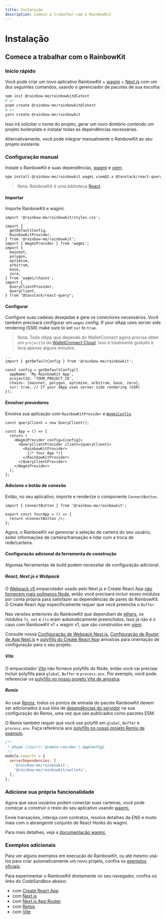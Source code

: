 ```yaml
---
title: Instalação
description: Comece a trabalhar com o RainbowKit
---
```


# Instalação

## Comece a trabalhar com o RainbowKit

### Início rápido

Você pode criar um novo aplicativo RainbowKit + [wagmi](https://wagmi.sh) + [Next.js](https://nextjs.org) com um dos seguintes comandos, usando o gerenciador de pacotes de sua escolha:

```bash
npm init @rainbow-me/rainbowkit@latest
# or
pnpm create @rainbow-me/rainbowkit@latest
# or
yarn create @rainbow-me/rainbowkit
```

Isso irá solicitar o nome do projeto, gerar um novo diretório contendo um projeto boilerplate e instalar todas as dependências necessárias.

Alternativamente, você pode integrar manualmente o RainbowKit ao seu projeto existente.

### Configuração manual

Instale o RainbowKit e suas dependências, [wagmi](https://wagmi.sh/) e [viem](https://viem.sh).

```bash
npm install @rainbow-me/rainbowkit wagmi viem@2.x @tanstack/react-query
```

> Nota: RainbowKit é uma biblioteca [React](https://reactjs.org/).

#### Importar

Importe RainbowKit e wagmi.

```tsx
import '@rainbow-me/rainbowkit/styles.css';

import {
  getDefaultConfig,
  RainbowKitProvider,
} from '@rainbow-me/rainbowkit';
import { WagmiProvider } from 'wagmi';
import {
  mainnet,
  polygon,
  optimism,
  arbitrum,
  base,
  zora,
} from 'wagmi/chains';
import {
  QueryClientProvider,
  QueryClient,
} from "@tanstack/react-query";
```

#### Configurar

Configure suas cadeias desejadas e gere os conectores necessários. Você também precisará configurar um `wagmi` config. If your dApp uses server side rendering (SSR) make sure to set `ssr` to `true`.

> Nota: Todo dApp que depende do WalletConnect agora precisa obter um `projectId` do [WalletConnect Cloud](https://cloud.walletconnect.com/). Isso é totalmente gratuito e leva apenas alguns minutos.

```tsx line=4-99
...
import { getDefaultConfig } from '@rainbow-me/rainbowkit';

const config = getDefaultConfig({
  appName: 'My RainbowKit App',
  projectId: 'YOUR_PROJECT_ID',
  chains: [mainnet, polygon, optimism, arbitrum, base, zora],
  ssr: true, // If your dApp uses server side rendering (SSR)
});
```

#### Envolver provedores

Envolva sua aplicação com `RainbowKitProvider` e [`WagmiConfig`](https://wagmi.sh/docs/provider).

```tsx
const queryClient = new QueryClient();

const App = () => {
  return (
    <WagmiProvider config={config}>
      <QueryClientProvider client={queryClient}>
        <RainbowKitProvider>
          {/* Your App */}
        </RainbowKitProvider>
      </QueryClientProvider>
    </WagmiProvider>
  );
};
```

#### Adicione o botão de conexão

Então, no seu aplicativo, importe e renderize o componente `ConnectButton`.

```tsx
import { ConnectButton } from '@rainbow-me/rainbowkit';

export const YourApp = () => {
  return <ConnectButton />;
};
```

Agora, o RainbowKit vai gerenciar a seleção de carteira do seu usuário, exibir informações de carteira/transação e lidar com a troca de rede/carteira.

#### Configuração adicional da ferramenta de construção

Algumas ferramentas de build podem necessitar de configuração adicional.

##### React, Next.js e Webpack

O [Webpack v5](https://webpack.js.org/blog/2020-10-10-webpack-5-release/) empacotador usado pelo Next.js e Create React App [não fornecem mais polímeros Node](https://webpack.js.org/blog/2020-10-10-webpack-5-release/#automatic-nodejs-polyfills-removed), então você precisará incluir esses módulos por conta própria para satisfazer as dependências de pares do RainbowKit. O Create React App especificamente requer que você preencha o `Buffer`.

Nas versões anteriores do RainbowKit que dependiam de [ethers](https://docs.ethers.org/v5/), os módulos `fs`, `net` e `tls` eram automaticamente preenchidos. Isso já não é o caso com RainbowKit v1 + wagmi v1, que são construídos em [viem](https://viem.sh/).

Consulte nossa [Configuração de Webpack Next.js](https://github.com/rainbow-me/rainbowkit/blob/main/examples/with-next/next.config.js), [Configuração de Router de App Next.js](https://github.com/rainbow-me/rainbowkit/blob/main/examples/with-next-app/next.config.js) e [polyfills do Create React App](https://github.com/rainbow-me/rainbowkit/blob/main/examples/with-create-react-app/src/polyfills.ts) amostras para orientação de configuração para o seu projeto.

##### Vite

O empacotador [Vite](https://vitejs.dev) não fornece polyfills do Node, então você vai precisar incluir polyfills para `global`, `Buffer` e `process.env`. Por exemplo, você pode referenciar os [polyfills no nosso projeto Vite de amostra](https://github.com/rainbow-me/rainbowkit/tree/main/examples/with-vite/src/polyfills.ts).

##### Remix

Ao usar [Remix](https://remix.run), todos os pontos de entrada do pacote RainbowKit devem ser adicionados à sua lista de [dependências do servidor](https://remix.run/docs/en/v1/pages/gotchas#importing-esm-packages) na sua configuração do Remix, uma vez que são publicados como pacotes ESM.

O Remix também requer que você use polyfill em `global`, `Buffer` e `process.env`. Faça referência aos [polyfills no nosso projeto Remix de exemplo](https://github.com/rainbow-me/rainbowkit/blob/main/examples/with-remix/app/polyfills.ts).

```js
/**
 * @type {import('@remix-run/dev').AppConfig}
 */
module.exports = {
  serverDependencies: [
    '@rainbow-me/rainbowkit',
    '@rainbow-me/rainbowkit/wallets',
  ],
};
```

### Adicione sua própria funcionalidade

Agora que seus usuários podem conectar suas carteiras, você pode começar a construir o resto do seu aplicativo usando [wagmi.](https://wagmi.sh)

Envie transações, interaja com contratos, resolva detalhes da ENS e muito mais com o abrangente conjunto de React Hooks do wagmi.

Para mais detalhes, veja a [documentação wagmi.](https://wagmi.sh)

### Exemplos adicionais

Para ver alguns exemplos em execução do RainbowKit, ou até mesmo usá-los para criar automaticamente um novo projeto, confira os [exemplos oficiais](https://github.com/rainbow-me/rainbowkit/tree/main/examples).

Para experimentar o RainbowKit diretamente no seu navegador, confira os links do CodeSandbox abaixo:

-   com [Create React App](https://codesandbox.io/p/sandbox/github/rainbow-me/rainbowkit/tree/main/examples/with-create-react-app)
-   com [Next.js](https://codesandbox.io/p/sandbox/github/rainbow-me/rainbowkit/tree/main/examples/with-next)
-   com [Next.js App Router](https://codesandbox.io/p/sandbox/github/rainbow-me/rainbowkit/tree/main/examples/with-next-app)
-   com [Remix](https://codesandbox.io/p/sandbox/github/rainbow-me/rainbowkit/tree/main/examples/with-remix)
-   com [Vite](https://codesandbox.io/p/sandbox/github/rainbow-me/rainbowkit/tree/main/examples/with-vite)
